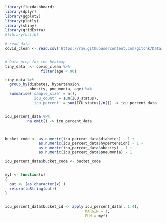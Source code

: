 ```r
library(flexdashboard)
library(dplyr)
library(ggplot2)
library(plotly)
library(shiny)
library(gridExtra)
#library(bslib)
```

```r
# read data
covid_clean <- read.csv('https://raw.githubusercontent.com/gitcnk/Data/refs/heads/master/Stat254/covid_clean.csv')


# Data prep for the heatmap
tiny_data  <- covid_clean %>%
                filter(age < 90)

tiny_data %>%
  group_by(diabetes, hypertension,
           obesity, pneumonia, age) %>%
  summarise('sample_size' = n(),
            'icu_count' = sum(ICU_status),
            'icu_percent' = sum(ICU_status)/n()) -> icu_percent_data


icu_percent_data %>%
          na.omit() -> icu_percent_data



bucket_code <- as.numeric(icu_percent_data$diabetes) - 1 +
               as.numeric(icu_percent_data$hypertension) - 1 +
               as.numeric(icu_percent_data$obesity) - 1 +
               as.numeric(icu_percent_data$pneumonia) - 1

icu_percent_data$bucket_code <- bucket_code


myf <- function(x)
{
  out <- (as.character(x) )
  return(toString(out))
}


icu_percent_data$bucket_id <- apply(icu_percent_data[, 1:4],
                                    MARGIN = 1,
                                    FUN = myf)
     
```
